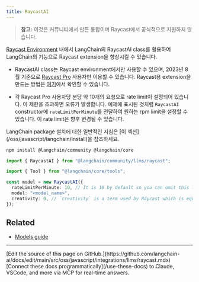 ```yaml
---
title: RaycastAI
---
```


> **참고:** 이것은 커뮤니티에서 만든 통합이며 Raycast에서 공식적으로 지원하지 않습니다.

[Raycast Environment](https://developers.raycast.com/api-reference/ai) 내에서 LangChain의 RaycastAI class를 활용하여 LangChain의 기능으로 Raycast extension을 향상시킬 수 있습니다.

- RaycastAI class는 Raycast environment에서만 사용할 수 있으며, 2023년 8월 기준으로 [Raycast Pro](https://www.raycast.com/pro) 사용자만 이용할 수 있습니다. Raycast용 extension을 만드는 방법은 [여기](https://developers.raycast.com/)에서 확인할 수 있습니다.

- 각 Raycast Pro 사용자당 분당 약 10개의 요청으로 rate limit이 설정되어 있습니다. 이 제한을 초과하면 오류가 발생합니다. 예제에 표시된 것처럼 `RaycastAI` constructor에 `rateLimitPerMinute`를 전달하여 원하는 rpm limit을 설정할 수 있습니다. 이 rate limit은 향후 변경될 수 있습니다.

<Tip>
LangChain package 설치에 대한 일반적인 지침은 [이 섹션](/oss/javascript/langchain/install)을 참조하세요.
</Tip>

```bash npm
npm install @langchain/community @langchain/core
```
```ts
import { RaycastAI } from "@langchain/community/llms/raycast";

import { Tool } from "@langchain/core/tools";

const model = new RaycastAI({
  rateLimitPerMinute: 10, // It is 10 by default so you can omit this line
  model: "<model_name>",
  creativity: 0, // `creativity` is a term used by Raycast which is equivalent to `temperature` in some other LLMs
});
```

## Related


- [Models guide](/oss/javascript/langchain/models)

---

<Callout icon="pen-to-square" iconType="regular">
    [Edit the source of this page on GitHub.](https://github.com/langchain-ai/docs/edit/main/src/oss/javascript/integrations/llms/raycast.mdx)
</Callout>
<Tip icon="terminal" iconType="regular">
    [Connect these docs programmatically](/use-these-docs) to Claude, VSCode, and more via MCP for    real-time answers.
</Tip>
